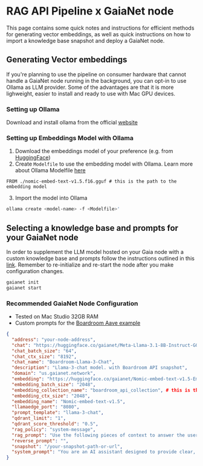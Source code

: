 # RAG API Pipeline x GaiaNet node

This page contains some quick notes and instructions for efficient methods for generating vector embeddings, as well as quick instructions on how to import a knowledge base snapshot and deploy a GaiaNet node.

## Generating Vector embeddings

If you're planning to use the pipeline on consumer hardware that cannot handle a GaiaNet node running in the background, you can opt-in to use Ollama 
as LLM provider. Some of the advantages are that it is more lighweight, easier to install and ready to use with Mac GPU devices.

### Setting up Ollama

Download and install ollama from the official [website](https://ollama.com/download)

### Setting up Embeddings Model with Ollama

1. Download the embeddings model of your preference (e.g. from [HuggingFace](https://huggingface.co/gaianet/Nomic-embed-text-v1.5-Embedding-GGUF/resolve/main/nomic-embed-text-v1.5.f16.gguf))
2. Create `Modelfile` to use the embedding model with Ollama. Learn more about Ollama Modelfile [here](https://github.com/ollama/ollama/blob/main/docs/modelfile.md)

```docker [Modelfile]
FROM ./nomic-embed-text-v1.5.f16.gguf # this is the path to the embedding model
```

3. Import the model into Ollama

```bash [Terminal]
ollama create <model-name> -f <Modelfile>'
```

## Selecting a knowledge base and prompts for your GaiaNet node

In order to supplement the LLM model hosted on your Gaia node with a custom knowledge base and prompts follow the instructions outlined in this [link](https://docs.gaianet.ai/node-guide/customize#select-a-knowledge-base). 
Remember to re-initialize and re-start the node after you make configuration changes.

```bash [Terminal]
gaianet init
gaianet start
```

### Recommended GaiaNet Node Configuration

- Tested on Mac Studio 32GB RAM
- Custom prompts for the [Boardroom Aave example](/apis/boardroom-api)

```json [config.json]
{
  "address": "your-node-address",
  "chat": "https://huggingface.co/gaianet/Meta-Llama-3.1-8B-Instruct-GGUF/resolve/main/Meta-Llama-3.1-8B-Instruct-Q5_K_M.gguf",
  "chat_batch_size": "64",
  "chat_ctx_size": "8192",
  "chat_name": "Boardroom-Llama-3-Chat",
  "description": "Llama-3-chat model. with Boardroom API snapshot",
  "domain": "us.gaianet.network",
  "embedding": "https://huggingface.co/gaianet/Nomic-embed-text-v1.5-Embedding-GGUF/resolve/main/nomic-embed-text-v1.5.f16.gguf",
  "embedding_batch_size": "2048",
  "embedding_collection_name": "boardroom_api_collection", # this is the name of the collection in the snapshot
  "embedding_ctx_size": "2048",
  "embedding_name": "Nomic-embed-text-v1.5",
  "llamaedge_port": "8080",
  "prompt_template": "llama-3-chat",
  "qdrant_limit": "1",
  "qdrant_score_threshold": "0.5",
  "rag_policy": "system-message",
  "rag_prompt": "Use the following pieces of context to answer the user's question. Respond directly to the user with your answer, do not say 'this is the answer' or 'this is the answer' or similar language. Never mention your knowledge base or say 'according to the context' or 'hypothetical' or other similar language. Use json metadata included in knowledge base whenever possible enrich your answers. The term aave refers the DAO protocol where discussions and proposals are posted. If you don't know the answer, don't try to make up an answer. \n----------------\n",
  "reverse_prompt": "",
  "snapshot": "/your-snapshot-path-or-url",
  "system_prompt": "You are an AI assistant designed to provide clear, concise, and accurate answers to user queries. Your primary functions include retrieving relevant information from the provided RAG (Retrieval-Augmented Generation) data and utilizing your pre-training data when necessary. Use json metadata included in RAG data whenever possible enrich your answers. The term aave refers the DAO protocol where discussions and proposals are posted. If no relevant information is found, you will inform the user that you are not familiar with the knowledge."
}
```
